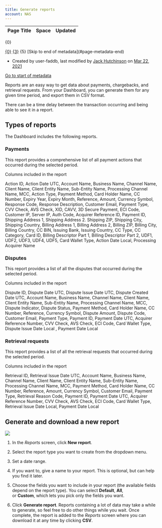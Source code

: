 ```yaml
---
title: Generate reports
account: NAS
---
```


<table class="aui"> <thead> <tr class="header"> <th class="search-result-title">Page Title</th> <th class="search-result-space">Space</th> <th class="search-result-date">Updated</th> </tr> </thead> </table> <p class="search-result-count">{0}</p> <tr class="search-result"> <td class="search-result-title"><a href="{1}" class="content-type-{2}"><span>{0}</span></a></td> <td class="search-result-space"><a class="space" href="/display/{4}/" title="{3}">{3}</a></td> <td class="search-result-date"><span class="date" title="{6}">{5}</span></td> </tr> [Skip to end of metadata](#page-metadata-end)

*   Created by user-faddb, last modified by [Jack Hutchinson](    /display/~jack.hutchinson
    ) on [Mar 22, 2021](/pages/diffpagesbyversion.action?pageId=8488053&selectedPageVersions=4&selectedPageVersions=5 "Show changes")

[Go to start of metadata](#page-metadata-start)

Reports are an easy way to get data about payments, chargebacks, and retrieval requests. From your Dashboard, you can generate them for any given time period, and export them in CSV format.

There can be a time delay between the transaction occurring and being able to see it in a report.

Types of reports
----------------

The Dashboard includes the following reports.

### Payments

This report provides a comprehensive list of all payment actions that occurred during the selected period.

 Columns included in the report

Action ID, Action Date UTC, Account Name, Business Name, Channel Name, Client Name, Client Entity Name, Sub-Entity Name, Processing Channel Name, MCC, Action Type, Payment Method, Card Holder Name, CC Number, Expiry Year, Expiry Month, Reference, Amount, Currency Symbol, Response Code, Response Description, Customer Email, Payment Type, CVV Check, AVS Check, XID, CAVV, 3D Secure Payment, ECI Code, Customer IP, Server IP, Auth Code, Acquirer Reference ID, Payment ID, Shipping Address 1, Shipping Address 2. Shipping ZIP, Shipping City, Shipping Country, Billing Address 1, Billing Address 2, Billing ZIP, Billing City, Billing Country, CC BIN, Issuing Bank, Issuing Country, CC Type, CC Category, Card ID, Billing Descriptor Part 1, Billing Descriptor Part 2, UDF1, UDF2, UDF3, UDF4, UDF5, Card Wallet Type, Action Date Local, Processing Acquirer Name

### Disputes

This report provides a list of all the disputes that occurred during the selected period.

 Columns included in the report

Dispute ID, Dispute Date UTC, Dispute Issue Date UTC, Dispute Created Date UTC, Account Name, Business Name, Channel Name, Client Name, Client Entity Name, Sub-Entity Name, Processing Channel Name, MCC, Dispute Indicator, Dispute Status, Payment Method, Card Holder Name, CC Number, Reference, Currency Symbol, Dispute Amount, Dispute Code, Customer Email, Payment Type, Payment ID, Payment Date UTC, Acquirer Reference Number, CVV Check, AVS Check, ECI Code, Card Wallet Type, Dispute Issue Date Local , Payment Date Local

### Retrieval requests

This report provides a list of all the retrieval requests that occurred during the selected period.

 Columns included in the report

Retrieval ID, Retrieval Issue Date UTC, Account Name, Business Name, Channel Name, Client Name, Client Entity Name, Sub-Entity Name, Processing Channel Name, MCC, Payment Method, Card Holder Name, CC Number, Reference, Amount, Currency Symbol, Customer Email, Payment Type, Retrieval Reason Code, Payment ID, Payment Date UTC, Acquirer Reference Number, CVV Check, AVS Check, ECI Code, Card Wallet Type, Retrieval Issue Date Local, Payment Date Local

Generate and download a new report
----------------------------------

![](/download/attachments/8488053/report_date_filter.png?version=1&modificationDate=1598006734665&api=v2)

1.  In the _Reports_ screen, click **New report**.
    
2.  Select the report type you want to create from the dropdown menu.
3.  Set a date range.
4.  If you want to, give a name to your report. This is optional, but can help you find it later.
5.  Choose the fields you want to include in your report (the available fields depend on the report type). You can select **Default**, **All**, or **Custom**, which lets you pick only the fields you want.
    
6.  Click **Generate report**. Reports containing a lot of data may take a while to generate, so feel free to do other things while you wait. Once complete, the report is added to the _Reports_ screen where you can download it at any time by clicking **CSV**.
    
